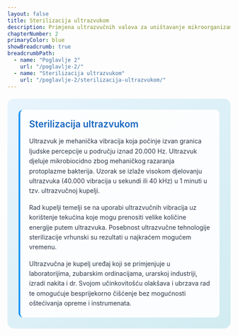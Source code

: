```yaml
---
layout: false
title: Sterilizacija ultrazvukom
description: Primjena ultrazvučnih valova za uništavanje mikroorganizama
chapterNumber: 2
primaryColor: blue
showBreadcrumb: true
breadcrumbPath:
  - name: "Poglavlje 2"
    url: "/poglavlje-2/"
  - name: "Sterilizacija ultrazvukom"
    url: "/poglavlje-2/sterilizacija-ultrazvukom/"
---
```



<div style="background: linear-gradient(135deg, #e8f4fd 0%, #d1ecf1 100%); border-radius: 15px; padding: 25px; margin: 20px 0;">
  
  <div style="background: rgba(255,255,255,0.9); padding: 20px; border-radius: 10px; border-left: 4px solid #2196f3;">
    <div style="display: flex; align-items: center; margin-bottom: 15px;">
      <h3 style="margin: 0; color: #1565c0; font-size: 1.3rem; font-weight: 600;">Sterilizacija ultrazvukom</h3>
    </div>
    <p style="margin: 0 0 15px 0; color: #2d3748; line-height: 1.6;">
      Ultrazvuk je mehanička vibracija koja počinje izvan granica ljudske percepcije u području iznad 20.000 Hz. Ultrazvuk djeluje mikrobiocidno zbog mehaničkog razaranja protoplazme bakterija. Uzorak se izlaže visokom djelovanju ultrazvuka (40.000 vibracija u sekundi ili 40 kHz) u 1 minuti u tzv. ultrazvučnoj kupelji.
    </p>
    <p style="margin: 0 0 15px 0; color: #2d3748; line-height: 1.6;">
      Rad kupelji temelji se na uporabi ultrazvučnih vibracija uz korištenje tekućina koje mogu prenositi velike količine energije putem ultrazvuka. Posebnost ultrazvučne tehnologije sterilizacije vrhunski su rezultati u najkraćem mogućem vremenu.
    </p>
    <p style="margin: 0; color: #2d3748; line-height: 1.6;">
      Ultrazvučna je kupelj uređaj koji se primjenjuje u laboratorijima, zubarskim ordinacijama, urarskoj industriji, izradi nakita i dr. Svojom učinkovitošću olakšava i ubrzava rad te omogućuje besprijekorno čišćenje bez mogućnosti oštećivanja opreme i instrumenata.
    </p>
  </div>

</div>